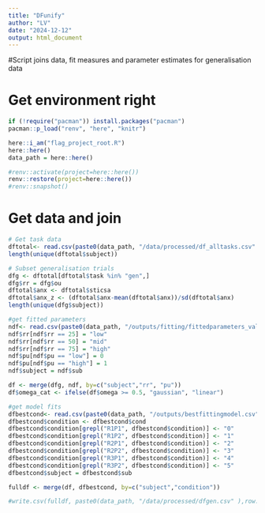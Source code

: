```yaml
---
title: "DFunify"
author: "LV"
date: "2024-12-12"
output: html_document
---
```


#Script joins data, fit measures and parameter estimates for generalisation data 

# Get environment right
```r
if (!require("pacman")) install.packages("pacman")
pacman::p_load("renv", "here", "knitr")

here::i_am("flag_project_root.R")
here::here()
data_path = here::here()

#renv::activate(project=here::here())
renv::restore(project=here::here())
#renv::snapshot()
```


# Get data and join 
```r
# Get task data
dftotal<- read.csv(paste0(data_path, "/data/processed/df_alltasks.csv" ),header = TRUE)
length(unique(dftotal$subject))

# Subset generalisation trials 
dfg <- dftotal[dftotal$task %in% "gen",]
dfg$rr = dfg$ou
dftotal$anx <- dftotal$sticsa
dftotal$anx_z <- (dftotal$anx-mean(dftotal$anx))/sd(dftotal$anx)
length(unique(dfg$subject))

#get fitted parameters
ndf<- read.csv(paste0(data_path, "/outputs/fitting/fittedparameters_valuemodel.csv" ),header = TRUE)
ndf$rr[ndf$rr == 25] = "low"
ndf$rr[ndf$rr == 50] = "mid"
ndf$rr[ndf$rr == 75] = "high"
ndf$pu[ndf$pu == "low"] = 0
ndf$pu[ndf$pu == "high"] = 1
ndf$subject = ndf$sub

df <- merge(dfg, ndf, by=c("subject","rr", "pu"))
df$omega_cat <- ifelse(df$omega >= 0.5, "gaussian", "linear")

#get model fits
dfbestcond<- read.csv(paste0(data_path, "/outputs/bestfittingmodel.csv" ),header = TRUE)
dfbestcond$condition <- dfbestcond$cond
dfbestcond$condition[grepl("R1P1", dfbestcond$condition)] <- "0" 
dfbestcond$condition[grepl("R1P2", dfbestcond$condition)] <- "1"
dfbestcond$condition[grepl("R2P1", dfbestcond$condition)] <- "2"
dfbestcond$condition[grepl("R2P2", dfbestcond$condition)] <- "3"
dfbestcond$condition[grepl("R3P1", dfbestcond$condition)] <- "4"
dfbestcond$condition[grepl("R3P2", dfbestcond$condition)] <- "5"
dfbestcond$subject = dfbestcond$sub

fulldf <- merge(df, dfbestcond, by=c("subject","condition"))

#write.csv(fulldf, paste0(data_path, "/data/processed/dfgen.csv" ),row.names = FALSE)
```





